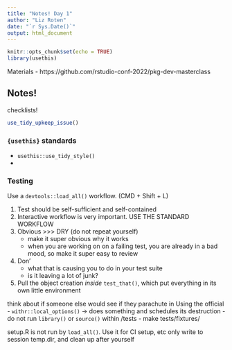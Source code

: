 ```yaml
---
title: "Notes! Day 1"
author: "Liz Roten"
date: "`r Sys.Date()`"
output: html_document
---
```


```r
knitr::opts_chunk$set(echo = TRUE)
library(usethis)
```


Materials - https://github.com/rstudio-conf-2022/pkg-dev-masterclass

## Notes!

checklists!

```r
use_tidy_upkeep_issue()
```


### `{usethis}` standards

- `usethis::use_tidy_style()`
- 

### Testing

Use a `devtools::load_all()` workflow. (CMD + Shift + L)

1. Test should be self-sufficient and self-contained
1. Interactive workflow is very important. USE THE STANDARD WORKFLOW
1. Obvious >>> DRY (do not repeat yourself)
    - make it super obvious why it works
    - when you are working on on a failing test, you are already in a bad mood, so make it super easy to review
1. Don'
    - what that is causing you to do in your test suite
    - is it leaving a lot of junk?
1. Pull the object creation *inside* `test_that()`, which put everything in its own little environment

think about if someone else would see if they parachute in
Using the official 
- `withr::local_options()` -> does something and schedules its destruction
- do not run `library()` or `source()` within /tests
 - make tests/fixtures/
 
 setup.R is not run by `load_all()`. Use it for CI setup, etc
 only write to session temp.dir, and clean up after yourself
 
 
